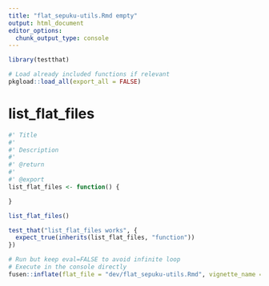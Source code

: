 ```yaml
---
title: "flat_sepuku-utils.Rmd empty"
output: html_document
editor_options: 
  chunk_output_type: console
---
```


```r
library(testthat)
```

```r
# Load already included functions if relevant
pkgload::load_all(export_all = FALSE)
```

# list_flat_files
    
```r
#' Title
#'
#' Description
#'
#' @return
#'
#' @export
list_flat_files <- function() {

}
```
  
```r
list_flat_files()
```
  
```r
test_that("list_flat_files works", {
  expect_true(inherits(list_flat_files, "function"))
})
```
  

```r
# Run but keep eval=FALSE to avoid infinite loop
# Execute in the console directly
fusen::inflate(flat_file = "dev/flat_sepuku-utils.Rmd", vignette_name = "Go further")
```

